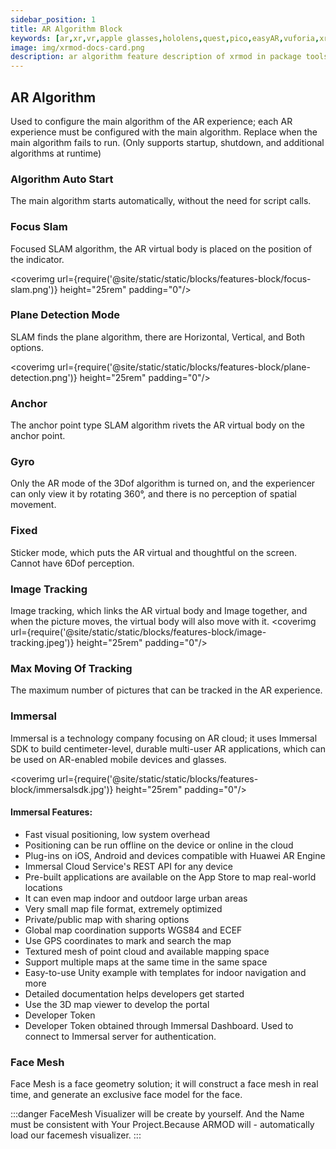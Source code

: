 ```yaml
---
sidebar_position: 1
title: AR Algorithm Block
keywords: [ar,xr,vr,apple glasses,hololens,quest,pico,easyAR,vuforia,xrmod,mod,doc,metaverse,facebook,meta,unity]
image: img/xrmod-docs-card.png
description: ar algorithm feature description of xrmod in package tools editor.
---
```


## AR Algorithm
Used to configure the main algorithm of the AR experience; each AR experience must be configured with the main algorithm. Replace when the main algorithm fails to run. (Only supports startup, shutdown, and additional algorithms at runtime)

### Algorithm Auto Start
The main algorithm starts automatically, without the need for script calls.

### Focus Slam
Focused SLAM algorithm, the AR virtual body is placed on the position of the indicator.

<coverimg url={require('@site/static/static/blocks/features-block/focus-slam.png')} height="25rem" padding="0"/>

### Plane Detection Mode
SLAM finds the plane algorithm, there are Horizontal, Vertical, and Both options.

<coverimg url={require('@site/static/static/blocks/features-block/plane-detection.png')} height="25rem" padding="0"/>

### Anchor
The anchor point type SLAM algorithm rivets the AR virtual body on the anchor point.

### Gyro
Only the AR mode of the 3Dof algorithm is turned on, and the experiencer can only view it by rotating 360°, and there is no perception of spatial movement.

### Fixed
Sticker mode, which puts the AR virtual and thoughtful on the screen. Cannot have 6Dof perception.

### Image Tracking
Image tracking, which links the AR virtual body and Image together, and when the picture moves, the virtual body will also move with it.
<coverimg url={require('@site/static/static/blocks/features-block/image-tracking.jpeg')} height="25rem" padding="0"/>



### Max Moving Of Tracking
The maximum number of pictures that can be tracked in the AR experience.

### Immersal
Immersal  is a technology company focusing on AR cloud; it uses Immersal SDK to build centimeter-level, durable multi-user AR applications, which can be used on AR-enabled mobile devices and glasses.

<coverimg url={require('@site/static/static/blocks/features-block/immersalsdk.jpg')} height="25rem" padding="0"/>

#### Immersal Features:


- Fast visual positioning, low system overhead
- Positioning can be run offline on the device or online in the cloud
- Plug-ins on iOS, Android and devices compatible with Huawei AR Engine
- Immersal Cloud Service's REST API for any device
- Pre-built applications are available on the App Store to map real-world locations
- It can even map indoor and outdoor large urban areas
- Very small map file format, extremely optimized
- Private/public map with sharing options
- Global map coordination supports WGS84 and ECEF
- Use GPS coordinates to mark and search the map
- Textured mesh of point cloud and available mapping space
- Support multiple maps at the same time in the same space
- Easy-to-use Unity example with templates for indoor navigation and more
- Detailed documentation helps developers get started
- Use the 3D map viewer to develop the portal
- Developer Token
- Developer Token obtained through Immersal Dashboard. Used to connect to Immersal server for authentication.

### Face Mesh
Face Mesh is a face geometry solution; it will construct a face mesh in real time, and generate an exclusive face model for the face.

:::danger
FaceMesh Visualizer will be create by yourself. And the Name  must be consistent with Your Project.Because ARMOD will - automatically load our facemesh visualizer.
:::